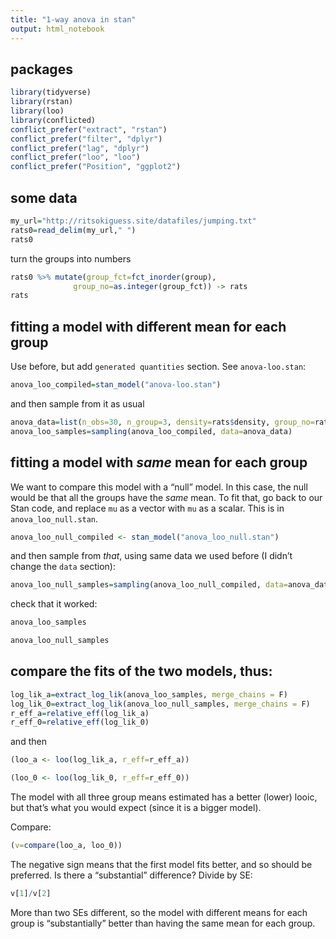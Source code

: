 ```yaml
---
title: "1-way anova in stan"
output: html_notebook
---
```


## packages

```r
library(tidyverse)
library(rstan)
library(loo)
library(conflicted)
conflict_prefer("extract", "rstan")
conflict_prefer("filter", "dplyr") 
conflict_prefer("lag", "dplyr")
conflict_prefer("loo", "loo")
conflict_prefer("Position", "ggplot2") 
```

## some data

```r
my_url="http://ritsokiguess.site/datafiles/jumping.txt"
rats0=read_delim(my_url," ")
rats0
```

turn the groups into numbers

```r
rats0 %>% mutate(group_fct=fct_inorder(group),
              group_no=as.integer(group_fct)) -> rats
rats
```

## fitting a model with different mean for each group

Use before, but add `generated quantities` section. See `anova-loo.stan`:

```r
anova_loo_compiled=stan_model("anova-loo.stan")
```

and then sample from it as usual

```r
anova_data=list(n_obs=30, n_group=3, density=rats$density, group_no=rats$group_no)
anova_loo_samples=sampling(anova_loo_compiled, data=anova_data)
```

## fitting a model with *same* mean for each group

We want to compare this model with a "null" model. In this case, the null would be that all the groups have the *same* mean. To fit that, go back to our Stan code, and replace `mu` as a vector with `mu` as a scalar. This is in `anova_loo_null.stan`.

```r
anova_loo_null_compiled <- stan_model("anova_loo_null.stan")
```

and then sample from *that*, using same data we used before (I didn't change the `data` section):

```r
anova_loo_null_samples=sampling(anova_loo_null_compiled, data=anova_data)
```

check that it worked:

```r
anova_loo_samples
```

```r
anova_loo_null_samples
```


## compare the fits of the two models, thus:

```r
log_lik_a=extract_log_lik(anova_loo_samples, merge_chains = F)
log_lik_0=extract_log_lik(anova_loo_null_samples, merge_chains = F)
r_eff_a=relative_eff(log_lik_a)
r_eff_0=relative_eff(log_lik_0)

```

and then

```r
(loo_a <- loo(log_lik_a, r_eff=r_eff_a))
```

```r
(loo_0 <- loo(log_lik_0, r_eff=r_eff_0))
```

The model with all three group means estimated has a better (lower) looic, but that's what you would expect (since it is a bigger model). 

Compare:

```r
(v=compare(loo_a, loo_0))
```

The negative sign means that the first model fits better, and so should be preferred. Is there a "substantial" difference? Divide by SE:

```r
v[1]/v[2]
```

More than two SEs different, so the model with different means for each group is "substantially" better than having the same mean for each group.
